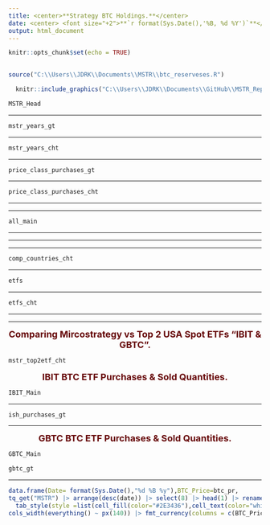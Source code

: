 ```yaml
---
title: <center>**Strategy BTC Holdings.**</center>
date: <center> <font size="+2">**`r format(Sys.Date(),'%B, %d %Y')`**</font> </center>
output: html_document
---
```


```r
knitr::opts_chunk$set(echo = TRUE)
 
```

```r
source("C:\\Users\\JDRK\\Documents\\MSTR\\btc_reserveses.R")
```


```r
  knitr::include_graphics("C:\\Users\\JDRK\\Documents\\GitHub\\MSTR_Report\\Picture1.png")
```

```r
MSTR_Head
```

---

```r
mstr_years_gt
```

---

```r
mstr_years_cht
```
---

```r
price_class_purchases_gt
```

---

```r
price_class_purchases_cht
```

---

---

```r
all_main
```

---


---


---

```r
comp_countries_cht
```

---

```r
etfs
```

---

```r
etfs_cht

```


--- 

---
 
<center><font size="+1" color="#660708">
**Comparing Mircostrategy vs Top 2 USA Spot ETFs "IBIT & GBTC".**
</font></center>


```r
mstr_top2etf_cht
```


<center><font size="+1" color="#660708">
**IBIT BTC ETF Purchases & Sold Quantities.**
</font></center>

```r
IBIT_Main
```

---

```r
ish_purchases_gt
```

---

<center><font size="+1" color="#660708">
**GBTC BTC ETF Purchases & Sold Quantities.**
</font></center>

```r
GBTC_Main
```



```r
gbtc_gt
```

---

```r
data.frame(Date= format(Sys.Date(),"%d %B %y"),BTC_Price=btc_pr,
tq_get("MSTR") |> arrange(desc(date)) |> select(8) |> head(1) |> rename(MSTR_Adj=adjusted))|> gt() |> tab_style(style =list(cell_borders(style = "solid"),cell_text(align = "center",weight = "bold")) ,locations =cells_body() ) |> 
  tab_style(style =list(cell_fill(color="#2E3436"),cell_text(color="white",align = "center",weight = "bold")) ,locations = cells_column_labels()) |> 
cols_width(everything() ~ px(140)) |> fmt_currency(columns = c(BTC_Price,MSTR_Adj),currency = "USD",decimals = 2)

```


